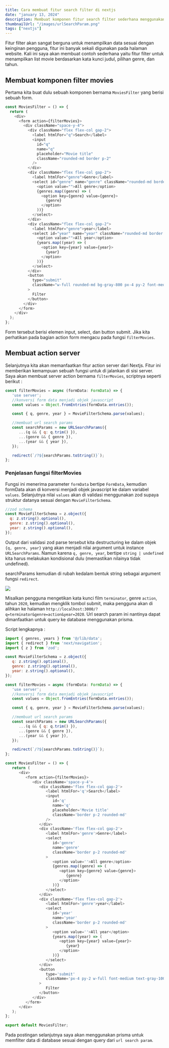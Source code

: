 ```yaml
---
title: Cara membuat fitur search filter di nextjs
date: "january 13, 2024"
description: Membuat komponen fitur search filter sederhana menggunakan server action nextjs pada contoh kasus search dan filter movies
thumbnailUrl: "/images/urlSearchParam.png"
tags: ["nextjs"]
---
```


Fitur filter akan sangat berguna untuk menampilkan data sesuai dengan keinginan pengguna, fitur ini banyak sekali digunakan pada halaman website. Kali ini saya akan membuat contoh sederhana yaitu fitur filter untuk menampilkan list movie berdasarkan kata kunci judul, pilihan genre, dan tahun.

## Membuat komponen filter movies

Pertama kita buat dulu sebuah komponen bernama `MoviesFilter` yang berisi sebuah form.

```javascript
const MoviesFilter = () => {
  return (
    <div>
      <form action={filterMovies}>
        <div className="space-y-4">
          <div className="flex flex-col gap-2">
            <label htmlFor="q">Search</label>
            <input
              id="q"
              name="q"
              placeholder="Movie title"
              className="rounded-md border p-2"
            />
          </div>
          <div className="flex flex-col gap-2">
            <label htmlFor="genre">Genre</label>
            <select id="genre" name="genre" className="rounded-md border p-2">
              <option value="">All genre</option>
              {genres.map((genre) => (
                <option key={genre} value={genre}>
                  {genre}
                </option>
              ))}
            </select>
          </div>
          <div className="flex flex-col gap-2">
            <label htmlFor="genre">year</label>
            <select id="year" name="year" className="rounded-md border p-2">
              <option value="">All year</option>
              {years.map((year) => (
                <option key={year} value={year}>
                  {year}
                </option>
              ))}
            </select>
          </div>
          <button
            type="submit"
            className="w-full rounded-md bg-gray-800 px-4 py-2 font-medium text-gray-100"
          >
            Filter
          </button>
        </div>
      </form>
    </div>
  );
};
```

Form tersebut berisi elemen input, select, dan button submit. Jika kita perhatikan pada bagian action form mengacu pada fungsi `filterMovies`.

## Membuat action server

Selanjutnya kita akan memanfaatkan fitur action server dari Nextjs. Fitur ini memberikan kemampuan sebuah fungsi untuk di jalankan di sisi server. Saya akan membuat server action bernama `filterMovies`, scriptnya seperti berikut :

```javascript
const filterMovies = async (formData: FormData) => {
   'use server';
   //konversi form data menjadi objek javascript
   const values = Object.fromEntries(formData.entries());

   const { q, genre, year } = MovieFilterSchema.parse(values);

   //membuat url search params
   const searchParams = new URLSearchParams({
      ...(q && { q: q.trim() }),
      ...(genre && { genre }),
      ...(year && { year }),
   });

   redirect(`/?${searchParams.toString()}`);
};
```

### Penjelasan fungsi filterMovies

Fungsi ini menerima parameter `formData` bertipe `FormData`, kemudian formData akan di konversi menjadi objek javascript ke dalam variabel `values`. Selanjutnya nilai `values` akan di validasi menggunakan zod supaya struktur datanya sesuai dengan `MovieFilterSchema`.

```javascript
//zod schema
const MovieFilterSchema = z.object({
  q: z.string().optional(),
  genre: z.string().optional(),
  year: z.string().optional(),
});
```

Output dari validasi zod parse tersebut kita destructuring ke dalam objek `{q, genre, year}` yang akan menjadi nilai argument untuk instance `URLSearchParams`. Namun karena `q, genre, year`, bertipe `string | undefined` kita harus melakukan kondisional dulu (memastikan nilainya tidak undefined).

searchParams kemudian di rubah kedalam bentuk string sebagai argument fungsi `redirect`.

![](https://res.cloudinary.com/djlpcw7uf/image/upload/v1705102457/blog.juhancoding.dev/search_komponen_pkgxbl.png)

Misalkan pengguna mengetikan kata kunci film `terminator`, genre `action`, tahun `2020`, kemudian mengklik tombol submit, maka pengguna akan di alihkan ke halaman
`http://localhost:3000/?q=terminator&genre=action&year=2020`.
Url search param ini nantinya dapat dimanfaatkan untuk query ke database menggunakan prisma.

Script lengkapnya :

```javascript
import { genres, years } from '@/lib/data';
import { redirect } from 'next/navigation';
import { z } from 'zod';

const MovieFilterSchema = z.object({
   q: z.string().optional(),
   genre: z.string().optional(),
   year: z.string().optional(),
});

const filterMovies = async (formData: FormData) => {
   'use server';
   //konversi form data menjadi objek javascript
   const values = Object.fromEntries(formData.entries());

   const { q, genre, year } = MovieFilterSchema.parse(values);

   //membuat url search params
   const searchParams = new URLSearchParams({
      ...(q && { q: q.trim() }),
      ...(genre && { genre }),
      ...(year && { year }),
   });

   redirect(`/?${searchParams.toString()}`);
};

const MoviesFilter = () => {
   return (
      <div>
         <form action={filterMovies}>
            <div className='space-y-4'>
               <div className='flex flex-col gap-2'>
                  <label htmlFor='q'>Search</label>
                  <input
                     id='q'
                     name='q'
                     placeholder='Movie title'
                     className='border p-2 rounded-md'
                  />
               </div>
               <div className='flex flex-col gap-2'>
                  <label htmlFor='genre'>Genre</label>
                  <select
                     id='genre'
                     name='genre'
                     className='border p-2 rounded-md'
                  >
                     <option value=''>All genre</option>
                     {genres.map((genre) => (
                        <option key={genre} value={genre}>
                           {genre}
                        </option>
                     ))}
                  </select>
               </div>
               <div className='flex flex-col gap-2'>
                  <label htmlFor='genre'>year</label>
                  <select
                     id='year'
                     name='year'
                     className='border p-2 rounded-md'
                  >
                     <option value=''>All year</option>
                     {years.map((year) => (
                        <option key={year} value={year}>
                           {year}
                        </option>
                     ))}
                  </select>
               </div>
               <button
                  type='submit'
                  className='px-4 py-2 w-full font-medium text-gray-100 bg-gray-800 rounded-md'
               >
                  Filter
               </button>
            </div>
         </form>
      </div>
   );
};

export default MoviesFilter;
```

Pada postingan selanjutnya saya akan menggunakan prisma untuk memfilter data di database sesuai dengan query dari `url search param`.
